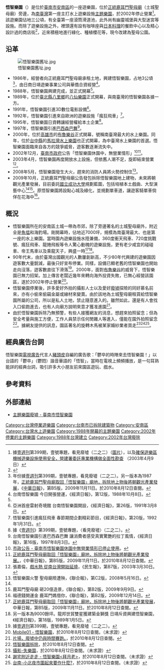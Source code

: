 {{Infobox Amusement park
| name =悟智樂園<br>Woozland
| image = [[File:悟智樂園01.jpg|250px]]
| caption = 悟智樂園拆除後僅剩的牌坊
| location = {{TWN}}[[臺南市|臺南市]][[安南區|安南區]]城北路245巷160號（今城安路160號，和[[正統鹿耳門聖母廟|正統鹿耳門聖母廟]]同一地址）
| address = {{TWN}}[[臺南市|臺南市]][[安南區|安南區]]
| phone_numbers = 
| homepage = 
| owner = 日靖遊樂事業股份有限公司
| general_manager =
| opening_date = 1988年
| closing_date = 2002年
| previous_names =
| season = 
| area =3[[公頃|公頃]]
| rides = 
| coasters = 
| water_rides = 
| slogan =鬱卒的時陣來去(ut tsut ê sî tsūn lâi khì)悟智樂園 
}}

'''悟智樂園'''（{{lang-en|'''Woozland'''}}）是位於[[臺南市|臺南市]][[安南區|安南區]]的一座遊樂園，位於[[正統鹿耳門聖母廟|正統鹿耳門聖母廟]]（土城聖母廟）旁邊，為[[南臺灣|南臺灣]]第一座主打水上遊樂設施[[主題樂園|主題樂園]]，於2002年停止營業<ref>據[[台灣壹週刊|壹週刊]]第399期，壹號專題，看見廢墟（二之二）（[http://tw.next.nextmedia.com/060328/twnext/399/640pixfolder/070-075-A399/07003103.jpg 圖片]{{dead link|date=2018年3月 |bot=InternetArchiveBot |fix-attempted=yes }}），以及[http://money.chinatimes.com/invest/estate/cpami/920409-1.htm 確保遊樂區機械遊樂設施使用安全，營建署委託專業機構做全面性勘查] {{Wayback|url=http://money.chinatimes.com/invest/estate/cpami/920409-1.htm |date=20140727224524 }}（2003年4月9日）</ref>。該遊樂園佔地三公頃，有全臺第一座滾筒滑道池，此外尚有幽靈城堡與大型迷宮等設施。而除了遊樂設施之外，裡頭還有設有咖啡座與[[日本料理|日本料理]]的餐飲中心以及精心設計過的商店街<ref name="臺鄉續誌四">{{cite book |title=臺灣鄉土續誌 (第四冊) |publisher=中一出版社 |pages=519頁|date=1999年4月}}</ref>，近來積極地進行綠化、種植櫻花等，現今改建為聖母公園。

== 沿革 ==
[[File:悟智樂園舊址.jpg|thumb]]

*1986年，經營者向正統鹿耳門聖母廟承租土地，興建悟智樂園，占地3公頃<ref>年份據[[台灣壹週刊|壹週刊]]第399期，壹號專題，看見廢墟（二之二）。另一版本為1987年，[http://www.wretch.cc/blog/boylondon/12893515 正統鹿耳門聖母廟取回「悟智樂園」廟地，拆除地上物後將朝觀光產業發展]，《[[中華日報|中華日報]]》，第B5版，2009年11月11日。於2010年8月12日查閱。</ref>，由日商日靖遊樂事業公司與華僑合資經營<ref name=tn01>台南悟智樂園 今日開張營運，《經濟日報》，第12版，1988年10月8日。</ref>。
*1988年，悟智樂園興建完成，並正式開幕<ref name="tn01"></ref>。
*1989年，位於[[新北市|臺北縣]][[八里區|八里鄉]]的[[八仙樂園|八仙樂園]]正式開幕，與南臺灣的悟智樂園各據一方。
*1991年，悟智樂園引進3D數位電影設備<ref>亞洲首座雷射奇境館 台南悟智樂園開設，《經濟日報》，第26版，1991年3月8日。</ref>。
*1992年，悟智樂園引進來自歐洲的遊樂設施「瘋狂飛車」<ref>悟智樂園引進瘋狂飛車 春節期間企劃精彩節目，《經濟日報》，第20版，1992年1月31日。 </ref>。
*1995年，悟智樂園日資轉讓經營權給本土企業<ref>據《[[台灣壹週刊|壹週刊]]》第399期，壹號專題，〈看見廢墟〉（二之二）。</ref>。
*1997年，悟智樂園引進[[巴西|巴西]][[森巴舞|森巴舞]]<ref>台南悟智樂園引進巴西森巴舞 讓消費者感受真實驚艷的拉丁風情，《經濟日報》，第16版，1997年8月3日。</ref>。
*2000年，位於[[高雄市|高雄市]]的[[布魯樂谷|布魯樂谷]]正式開幕，號稱南臺灣最大的水上樂園。同年，位於[[台中縣|台中縣]]的[[麗寶樂園|馬拉灣水上樂園]]也正式開幕，為中臺灣水上樂園的首選。悟智樂園面臨來自各方的競爭威脅，遊客數逐漸流失中。
*2002年12月，[[臺南市政府|臺南市政府]]公告「悟智樂園休園中，無營業情形」<ref>[http://www.tncg.gov.tw/2007/news.asp?id={CA2D452A-F75D-4CD8-A3D6-8766CC371011}&Lang=C 市政公告 - 臺南市悟智樂園休園中無營業情形已停止使用]{{dead link|date=2018年3月 |bot=InternetArchiveBot |fix-attempted=yes }}。</ref><ref name="#1">[http://www.wretch.cc/blog/boylondon/12893515 正統鹿耳門聖母廟取回「悟智樂園」廟地，拆除地上物後將朝觀光產業發展。]，《中華日報》，第B5版，2009年11月11日。於2010年8月12日查閱。</ref>。
*2003年4月，悟智樂園再度開放水上設施，但依舊人潮不足，旋即結束營業<ref>張嘉倫，[http://lh6.googleusercontent.com/-YAZeqTx5Lwg/TyuYM1kXa5I/AAAAAAAAACY/SJUPpPWJf0g/s1000/2003-03-30-B7.jpg 戲水熱 從南台灣開始延燒]，《民生報》，第B7版，2003年3月30日。</ref>。
*2008年5月，悟智樂園發生大火，趕來的消防人員將火勢控制住<ref>悟智樂園火警 聖母廟險遭殃，《聯合報》，第C2版，2008年5月16日。</ref>。
*2009年10月，正統鹿耳門聖母廟公告發包拆除悟智樂園地上建物，未來將朝觀光產業發展，目前委託[[國立成功大學|國立成功大學]]規劃藍圖，包括培植本土戲曲、大型演藝中心<ref name="#1"/><ref>鹿耳門聖母廟 砸20億造景，《聯合報》，第B2版，2009年9月9日。</ref>。原悟智樂園將設點心城及綠化，並規劃單車道，讓遊客騎單車倘佯在花海中<ref>福德錢開運金 鹿耳門媽借你，《聯合報》，第B2版，2009年12月14日。</ref>。

== 概況 ==
*悟智樂園所在的安南區土城一帶為市郊，除了旁邊著名的土城聖母廟外，附近全是[[魚塭|魚塭]]和海釣場。剛開幕時，佔地近7000坪，規模為南臺灣最大、也是第一座的水上樂園。當時園內遊樂設施水陸兼備，360度衝天飛車、720度挑戰號、瘋狂飛車、龍捲飛板等令人驚心動魄的遊樂設施，更有老少咸宜的碰碰車、帝王馬車以及乘龍天子，興盛一時<ref>[http://www.wretch.cc/blog/boylondon/12893515 正統鹿耳門聖母廟取回「悟智樂園」廟地，拆除地上物後將朝觀光產業發展]，中華日報，第B5版，2009年11月11日。於2010年8月12日查閱。</ref><ref>另一版本為9000餘坪。龍邦世貿雙星獲建築金獅獎 日靖斥資興建悟智樂園，《經濟日報》，第18版，1989年1月5日。</ref>。
*90年代末，由於臺灣出國觀光的人數屢創新高，不少80年代興建的遊樂園因遊客數大量銳減，最後只好宣布停業。同樣，設備已顯老舊的悟智樂園也開始走向沒落，遊客數直往下滑落<ref>據[[台灣壹週刊|壹週刊]]第399期，壹號專題，看見廢墟（二之二）。</ref>。2000年，面對[[布魯樂谷|布魯樂谷]]的威脅下，悟智樂園已無力招架。加上傳言老闆近幾年來轉向海外投資失敗，已無心經營該園區，遂於2002年停止營業<ref>[http://5i01.com/waypointtopicdetail.php?f=202&t=362296&p=1 Mobile01 - 悟智樂園]，於2010年8月12日查閱。（未求證）</ref>。
*悟智樂園停業後，許多愛好外拍的攝影人士以及愛好[[廢墟|廢墟]]探險的同好慕名前來，亦有小偷來偷竊金屬或線材來變賣。由於該地為土城聖母廟租賃給悟智樂園所屬的公司，所以是私人土地，禁止隨意進入的。雖然如此，還是有人會找入口偷跑進去，也有人向廟方說明來意才獲准進園<ref>[http://www.wretch.cc/blog/ucam/3428095 片場，廢墟中仍與時間賽跑。]，於2010年8月12日查閱。</ref>。
*由於悟智樂園拆除乃無預警，有些人接獲網友的消息，想趕來拍照留念；但為安全考量與施工方便，工作人員禁示任何閒雜人等進入，僅能在園外拍照留念<ref>[http://www.lomotw.com/phpBB2/viewtopic.php?p=321506&sid=9637c6542cdd118d06cf4d3491f83b9a 悟智樂園拆除]{{dead link|date=2018年3月 |bot=InternetArchiveBot |fix-attempted=yes }}，於2010年8月12日查閱。</ref>。據網友提供的訊息，園區著名的旋轉木馬被某家婚紗業者買走<ref>[http://ishmax.pixnet.net/blog/post/28722471 攝影-失樂園]，於2010年8月12日查閱。（未求證）</ref><ref>[http://www.wretch.cc/blog/ohworkshop/5517742 謝宅附近走走 - 悟智樂園<拜月老>]，於2010年8月12日查閱。（未求證）</ref><ref>[http://www.mobile01.com/topicdetail.php?f=467&t=650595&p=7 台南-小北夜市圍起來要作什麼?]，於2010年8月12日查閱。（未求證）</ref>。

==經典廣告台詞==
悟智樂園[[電視廣告|電視廣告]]代言人[[朱約信|豬頭皮]]自編的廣告歌：「鬱卒的時陣來去悟智樂園！」以台語的「鬱卒」（鬱悶）諧音華語的「悟智」，當時在電視上頻頻播放，是一句耳熟能詳的經典台詞，吸引許多大小朋友前來園區遊玩、戲水。

== 參考資料　==
{{reflist|2}}

==外部連結==
*{{zh-tw}}[http://www.mobile01.com/waypointdetail.php?id=3227 主題樂園廢墟 - 臺南市悟智樂園]

{{coord|23.06805|120.126051|display=title|region:TW_type:landmark}}
{{台灣主題遊樂園}}

[[Category:台灣停業遊樂園|Category:台灣停業遊樂園]]
[[Category:台南市已拆除建築物|Category:台南市已拆除建築物]]
[[Category:安南區|Category:安南區]]
[[Category:台灣水上遊樂園|Category:台灣水上遊樂園]]
[[Category:1988年開幕的主題樂園|Category:1988年開幕的主題樂園]]
[[Category:2002年停業的主題樂園|Category:2002年停業的主題樂園]]
[[Category:1988年台灣建立|Category:1988年台灣建立]]
[[Category:2002年台灣廢除|Category:2002年台灣廢除]]
